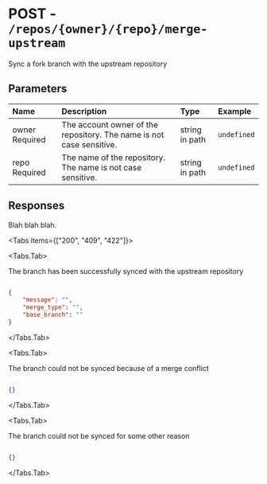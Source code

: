 
# POST - `/repos/{owner}/{repo}/merge-upstream`

Sync a fork branch with the upstream repository

## Parameters

| Name | Description | Type | Example |
| :---- | :---- | :---- | :---- |
| owner <span class="bg-blue-100 text-blue-800 text-xs font-medium me-2 px-2.5 py-0.5 rounded dark:bg-blue-900 dark:text-blue-300">Required</span> | The account owner of the repository. The name is not case sensitive. | string in path | `undefined` |
| repo <span class="bg-blue-100 text-blue-800 text-xs font-medium me-2 px-2.5 py-0.5 rounded dark:bg-blue-900 dark:text-blue-300">Required</span> | The name of the repository. The name is not case sensitive. | string in path | `undefined` |

## Responses

Blah blah blah.

<Tabs items={["200", "409", "422"]}>

<Tabs.Tab>

The branch has been successfully synced with the upstream repository

```json

{
    "message": "",
    "merge_type": "",
    "base_branch": ""
}

```

</Tabs.Tab>

<Tabs.Tab>

The branch could not be synced because of a merge conflict

```json

{}

```

</Tabs.Tab>

<Tabs.Tab>

The branch could not be synced for some other reason

```json

{}

```

</Tabs.Tab>

</Tabs>